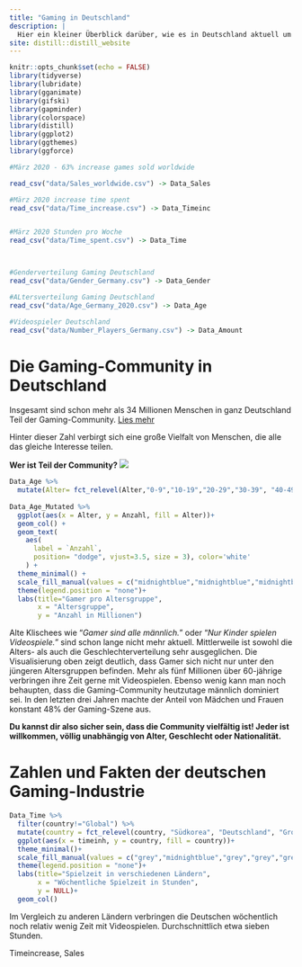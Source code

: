 ```yaml
---
title: "Gaming in Deutschland"
description: |
  Hier ein kleiner Überblick darüber, wie es in Deutschland aktuell um Gaming steht:
site: distill::distill_website
---
```


```r
knitr::opts_chunk$set(echo = FALSE)
library(tidyverse)
library(lubridate)
library(gganimate)
library(gifski)
library(gapminder)
library(colorspace)
library(distill)
library(ggplot2)
library(ggthemes)
library(ggforce)
```

```r
#März 2020 - 63% increase games sold worldwide

read_csv("data/Sales_worldwide.csv") -> Data_Sales

#März 2020 increase time spent
read_csv("data/Time_increase.csv") -> Data_Timeinc


#März 2020 Stunden pro Woche
read_csv("data/Time_spent.csv") -> Data_Time



#Genderverteilung Gaming Deutschland
read_csv("data/Gender_Germany.csv") -> Data_Gender

#ALtersverteilung Gaming Deutschland
read_csv("data/Age_Germany_2020.csv") -> Data_Age

#Videospieler Deutschland
read_csv("data/Number_Players_Germany.csv") -> Data_Amount

```

# Die Gaming-Community in Deutschland

Insgesamt sind schon mehr als 34 Millionen Menschen in ganz Deutschland Teil der Gaming-Community. 
[Lies mehr](https://www.game.de/immer-mehr-menschen-ab-60-jahren-spielen-games/) \n


Hinter dieser Zahl verbirgt sich eine große Vielfalt von Menschen, die alle das gleiche Interesse teilen. \n

**Wer ist Teil der Community?**
![](images/pexels-tima-miroshnichenko-5698406.jpg)

```r


Data_Age %>%
  mutate(Alter= fct_relevel(Alter,"0-9","10-19","20-29","30-39", "40-49", "50-59","60+")) -> Data_Age_Mutated
  
Data_Age_Mutated %>%
  ggplot(aes(x = Alter, y = Anzahl, fill = Alter))+
  geom_col() +
  geom_text( 
    aes(
      label = `Anzahl`,
      position= "dodge", vjust=3.5, size = 3), color='white'
    ) +
  theme_minimal() +
  scale_fill_manual(values = c("midnightblue","midnightblue","midnightblue","midnightblue","midnightblue","midnightblue","midnightblue"))+
  theme(legend.position = "none")+
  labs(title="Gamer pro Altersgruppe",
       x = "Altersgruppe",
       y = "Anzahl in Millionen")
```

Alte Klischees wie "*Gamer sind alle männlich.*" oder "*Nur Kinder spielen Videospiele.*" sind schon lange nicht mehr aktuell. Mittlerweile ist sowohl die Alters- als auch die Geschlechterverteilung sehr ausgeglichen. Die Visualisierung oben zeigt deutlich, dass Gamer sich nicht nur unter den jüngeren Altersgruppen befinden. Mehr als fünf Millionen über 60-jährige verbringen ihre Zeit gerne mit Videospielen. 
Ebenso wenig kann man noch behaupten, dass die Gaming-Community heutzutage männlich dominiert sei. In den letzten drei Jahren machte der Anteil von Mädchen und Frauen konstant 48% der Gaming-Szene aus.

**Du kannst dir also sicher sein, dass die Community vielfältig ist! Jeder ist willkommen, völlig unabhängig von Alter, Geschlecht oder Nationalität.**



# Zahlen und Fakten der deutschen Gaming-Industrie
```r
Data_Time %>%
  filter(country!="Global") %>%
  mutate(country = fct_relevel(country, "Südkorea", "Deutschland", "Großbritannien", "USA", "Indonesien", "Indien", "Vietnam", "China")) %>%
  ggplot(aes(x = timeinh, y = country, fill = country))+
  theme_minimal()+
  scale_fill_manual(values = c("grey","midnightblue","grey","grey","grey","grey","grey", "grey"))+
  theme(legend.position = "none")+
  labs(title="Spielzeit in verschiedenen Ländern",
       x = "Wöchentliche Spielzeit in Stunden",
       y = NULL)+
  geom_col()
```
Im Vergleich zu anderen Ländern verbringen die Deutschen wöchentlich noch relativ wenig Zeit mit Videospielen. Durchschnittlich etwa sieben Stunden.

Timeincrease, Sales
